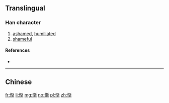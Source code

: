 {{also|慚}}
==Translingual==

===Han character===
{{Han char|rn=61|rad=心|as=08|sn=11|four=|canj=PKQL|ids=⿲忄车斤}}

# [[ashamed]], [[humiliated]]
# [[shameful]]

====References====
* {{Han ref|kx=0392.181|hdz=42314.110|uh=60ED|ud=24813}}

----
==Chinese==
{{zh-see|慚}}

[[fr:惭]]
[[li:惭]]
[[mg:惭]]
[[no:惭]]
[[pl:惭]]
[[zh:惭]]